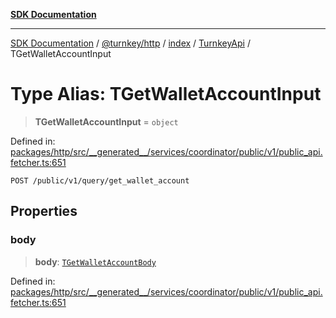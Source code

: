 [**SDK Documentation**](../../../../../../README.mdx)

***

[SDK Documentation](../../../../../../packages.mdx) / [@turnkey/http](../../../../README.mdx) / [index](../../../README.mdx) / [TurnkeyApi](../README.mdx) / TGetWalletAccountInput

# Type Alias: TGetWalletAccountInput

> **TGetWalletAccountInput** = `object`

Defined in: [packages/http/src/\_\_generated\_\_/services/coordinator/public/v1/public\_api.fetcher.ts:651](https://github.com/tkhq/sdk/blob/fd49bfe86475c8603b3eb385aa101efa36fa32fc/packages/http/src/__generated__/services/coordinator/public/v1/public_api.fetcher.ts#L651)

`POST /public/v1/query/get_wallet_account`

## Properties

### body

> **body**: [`TGetWalletAccountBody`](TGetWalletAccountBody.mdx)

Defined in: [packages/http/src/\_\_generated\_\_/services/coordinator/public/v1/public\_api.fetcher.ts:651](https://github.com/tkhq/sdk/blob/fd49bfe86475c8603b3eb385aa101efa36fa32fc/packages/http/src/__generated__/services/coordinator/public/v1/public_api.fetcher.ts#L651)
